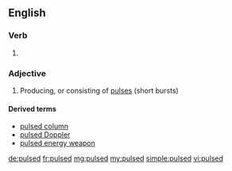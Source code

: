 ==English==

===Verb===
{{head|en}}

# {{en-past of|pulse}}

===Adjective===
{{en-adj|-}}

# Producing, or consisting of [[pulse]]s (short bursts)

====Derived terms====
* [[pulsed column]]
* [[pulsed Doppler]]
* [[pulsed energy weapon]]

[[de:pulsed]]
[[fr:pulsed]]
[[mg:pulsed]]
[[my:pulsed]]
[[simple:pulsed]]
[[vi:pulsed]]